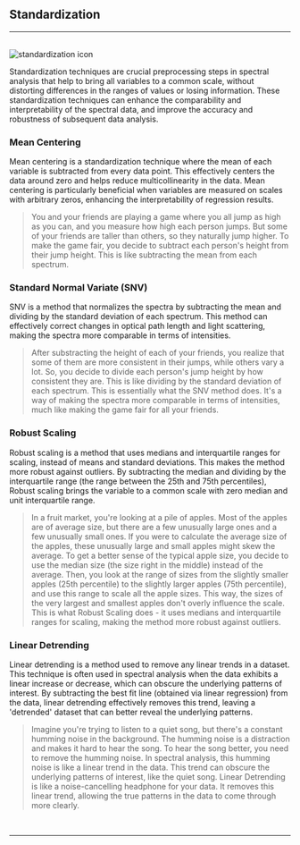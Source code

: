 
## Standardization
<hr />
<br />
<Image src={`${imagePath}standardization_icon.svg`} alt="standardization icon" width={65} height={65} />

Standardization techniques are crucial preprocessing steps in spectral analysis that help to bring all variables to a common scale, without distorting differences in the ranges of values or losing information. These standardization techniques can enhance the comparability and interpretability of the spectral data, and improve the accuracy and robustness of subsequent data analysis.

### Mean Centering

Mean centering is a standardization technique where the mean of each variable is subtracted from every data point. This effectively centers the data around zero and helps reduce multicollinearity in the data. Mean centering is particularly beneficial when variables are measured on scales with arbitrary zeros, enhancing the interpretability of regression results.

> You and your friends are playing a game where you all jump as high as you can, and you measure how high each person jumps. But some of your friends are taller than others, so they naturally jump higher. To make the game fair, you decide to subtract each person's height from their jump height. This is like subtracting the mean from each spectrum.
>

### Standard Normal Variate (SNV)

SNV is a method that normalizes the spectra by subtracting the mean and dividing by the standard deviation of each spectrum. This method can effectively correct changes in optical path length and light scattering, making the spectra more comparable in terms of intensities.

> After substracting the height of each of your friends, you realize that some of them are more consistent in their jumps, while others vary a lot. So, you decide to divide each person's jump height by how consistent they are. This is like dividing by the standard deviation of each spectrum. This is essentially what the SNV method does. It's a way of making the spectra more comparable in terms of intensities, much like making the game fair for all your friends.
> 

### Robust Scaling

Robust scaling is a method that uses medians and interquartile ranges for scaling, instead of means and standard deviations. This makes the method more robust against outliers. By subtracting the median and dividing by the interquartile range (the range between the 25th and 75th percentiles), Robust scaling brings the variable to a common scale with zero median and unit interquartile range.

> In a fruit market, you're looking at a pile of apples. Most of the apples are of average size, but there are a few unusually large ones and a few unusually small ones. If you were to calculate the average size of the apples, these unusually large and small apples might skew the average. To get a better sense of the typical apple size, you decide to use the median size (the size right in the middle) instead of the average. Then, you look at the range of sizes from the slightly smaller apples (25th percentile) to the slightly larger apples (75th percentile), and use this range to scale all the apple sizes. This way, the sizes of the very largest and smallest apples don't overly influence the scale. This is what Robust Scaling does - it uses medians and interquartile ranges for scaling, making the method more robust against outliers.
> 

### Linear Detrending

Linear detrending is a method used to remove any linear trends in a dataset. This technique is often used in spectral analysis when the data exhibits a linear increase or decrease, which can obscure the underlying patterns of interest. By subtracting the best fit line (obtained via linear regression) from the data, linear detrending effectively removes this trend, leaving a 'detrended' dataset that can better reveal the underlying patterns.

> Imagine you're trying to listen to a quiet song, but there's a constant humming noise in the background. The humming noise is a distraction and makes it hard to hear the song. To hear the song better, you need to remove the humming noise. In spectral analysis, this humming noise is like a linear trend in the data. This trend can obscure the underlying patterns of interest, like the quiet song. Linear Detrending is like a noise-cancelling headphone for your data. It removes this linear trend, allowing the true patterns in the data to come through more clearly.
> 

<br />
<hr />
<br />
<ImageLink href="/preprocessing/baseline_correction" image={{alt: "baseline correction icon",src: `${imagePath}baseline_icon.svg`}} text="Baseline correction" />
<br />
<ImageLink href="/preprocessing/normalization" image={{alt: "normalization icon", src: `${imagePath}normalization_icon.svg`}} text="Normalization" />
<br />
<ImageLink href="/preprocessing/offset" image={{alt: "offset icon", src: `${imagePath}offset_icon.svg`}} text="Offset" />
<br />
<ImageLink href="/preprocessing/peak_detection" image={{alt: "peak detection icon", src: `${imagePath}peak_detection_icon.svg`}} text="Peak detection" />
<br />
<ImageLink href="/preprocessing/smoothing" image={{alt: "smoothing icon", src: `${imagePath}smoothing_icon.svg`}} text="Smoothing" />
